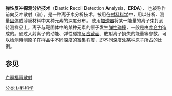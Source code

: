 '''弹性反冲探测分析技术'''（'''E'''lastic '''R'''ecoil '''D'''etection '''A'''nalysis，'''ERDA'''）， 也被称作前向反冲散射（谱），是一种离子束分析技术，被用在[[材料科学|材料科学]]中，用以分析、测量[[固体|固体]]或薄膜材料中某种元素的深度分布。 使用[[粒子加速器|加速器]]将某一能量的离子束打到待测样品上，离子与靶固体中的某种元素的原子发生[[弹性碰撞|弹性碰撞]]，一般是由[[库仑力|库仑力]]造成的。通过入射离子的动能、弹性碰撞[[反应截面|反应截面]]、散射离子损失的能量等参数，可以检测待测原子在样品中不同深度的富集程度，即不同深度处某种原子所占的比例。

==参见==
[[卢瑟福背散射|卢瑟福背散射]]

[[分类:材料科学|分类:材料科学]]